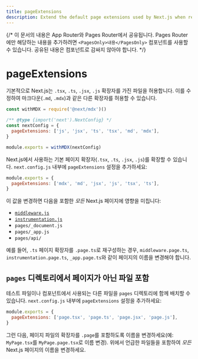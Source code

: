 ```yaml
---
title: pageExtensions
description: Extend the default page extensions used by Next.js when resolving pages in the Pages Router.
---
```


{/* 이 문서의 내용은 App Router와 Pages Router에서 공유됩니다. Pages Router에만 해당하는 내용을 추가하려면 `<PagesOnly>내용</PagesOnly>` 컴포넌트를 사용할 수 있습니다. 공유된 내용은 컴포넌트로 감싸지 않아야 합니다. */}

# pageExtensions

<AppOnly>

기본적으로 Next.js는 `.tsx`, `.ts`, `.jsx`, `.js` 확장자를 가진 파일을 허용합니다. 이를 수정하여 마크다운(`.md`, `.mdx`)과 같은 다른 확장자를 허용할 수 있습니다.

```js filename="next.config.js"
const withMDX = require('@next/mdx')()

/** @type {import('next').NextConfig} */
const nextConfig = {
  pageExtensions: ['js', 'jsx', 'ts', 'tsx', 'md', 'mdx'],
}

module.exports = withMDX(nextConfig)
```

</AppOnly>

<PagesOnly>

Next.js에서 사용하는 기본 페이지 확장자(`.tsx`, `.ts`, `.jsx`, `.js`)를 확장할 수 있습니다. `next.config.js` 내부에 `pageExtensions` 설정을 추가하세요:

```js filename="next.config.js"
module.exports = {
  pageExtensions: ['mdx', 'md', 'jsx', 'js', 'tsx', 'ts'],
}
```

이 값을 변경하면 다음을 포함한 _모든_ Next.js 페이지에 영향을 미칩니다:

- [`middleware.js`](/docs/pages/building-your-application/routing/middleware)
- [`instrumentation.js`](/docs/pages/building-your-application/optimizing/instrumentation)
- `pages/_document.js`
- `pages/_app.js`
- `pages/api/`

예를 들어, `.ts` 페이지 확장자를 `.page.ts`로 재구성하는 경우, `middleware.page.ts`, `instrumentation.page.ts`, `_app.page.ts`와 같이 페이지의 이름을 변경해야 합니다.

## `pages` 디렉토리에서 페이지가 아닌 파일 포함

테스트 파일이나 컴포넌트에서 사용되는 다른 파일을 `pages` 디렉토리에 함께 배치할 수 있습니다. `next.config.js` 내부에 `pageExtensions` 설정을 추가하세요:

```js filename="next.config.js"
module.exports = {
  pageExtensions: ['page.tsx', 'page.ts', 'page.jsx', 'page.js'],
}
```

그런 다음, 페이지 파일의 확장자를 `.page`를 포함하도록 이름을 변경하세요(예: `MyPage.tsx`를 `MyPage.page.tsx`로 이름 변경). 위에서 언급한 파일들을 포함하여 _모든_ Next.js 페이지의 이름을 변경하세요.

</PagesOnly>
